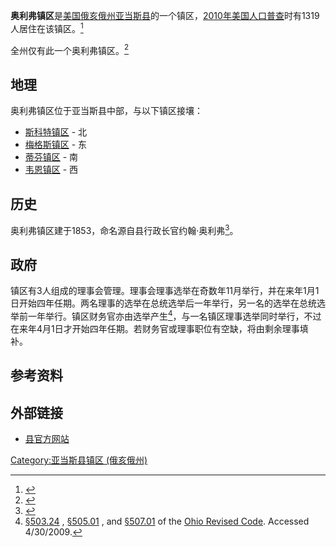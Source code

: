 {{Infobox settlement
|official_name            = 奥利弗镇区
|settlement_type          = [[镇区_(美国)|镇区]]
|nickname                 = 
|motto                    =

<!-- Images -->
|image_skyline            = Forests in Oliver Township.jpg
|imagesize                = 250px
|image_caption            = 空中俯瞰奥利弗镇区
|image_flag               = 
|image_seal               =

<!-- Maps -->
|image_map                = Map of Adams County Ohio Highlighting Oliver Township.png
|mapsize                  = 250px
|map_caption              = 奥利弗镇区在亚当斯县的位置
|image_map1               = 
|mapsize1                 = 
|map_caption1             =

<!-- Location -->
|coordinates_display      = inline,title
|coordinates_region       = US-OH
|subdivision_type         = [[世界政區索引|国家]]
|subdivision_name         = [[美国|美国]]
|subdivision_type1        = [[美国行政区划|州份]]
|subdivision_name1        = [[俄亥俄州|俄亥俄州]]
|subdivision_type2        = [[俄亥俄州行政区划|县]]
|subdivision_name2        = [[亚当斯县_(俄亥俄州)|亚当斯县]]

<!-- Government -->
|government_footnotes     = 
|government_type          = 
|leader_title             = 
|leader_name              = 
|leader_title1            = 
|leader_name1             = 
|established_title        = 
|established_date         =

<!-- Area -->
|unit_pref                = Imperial
|area_footnotes           = 
|area_magnitude           = 
|area_total_km2           = 75.1
|area_land_km2            = 75.0
|area_water_km2           = 0.1
|area_total_sq_mi         = 
|area_land_sq_mi          =
|area_water_sq_mi         =

<!-- Population -->
|population_as_of         = [[2010年美国人口普查|2010年]]
|population_footnotes     = 
|population_total         = 1319
|population_density_km2   = 17.6
|population_density_sq_mi =

<!-- General information -->
|timezone                 = [[北美东部时区|东部（EST）]]
|utc_offset               = -5
|timezone_DST             = EDT
|utc_offset_DST           = -4
|elevation_footnotes      = <ref name="GR3">{{cite web|url=http://geonames.usgs.gov|accessdate=2008-01-31|title=US Board on Geographic Names|publisher=[[United_States_Geological_Survey|United States Geological Survey]]|date=2007-10-25|archive-date=2012-02-26|archive-url=https://www.webcitation.org/65jET5cdV?url=http://geonames.usgs.gov/|dead-url=no}}</ref>
|elevation_m              = 283
|elevation_ft             = 928
|latd = 38 |latm = 54 |lats = 0 |latNS = N
|longd = 83 |longm = 30 |longs = 12 |longEW = W

<!-- Area/postal codes & others -->
|postal_code_type         = 
|postal_code              = 
|area_code                = 
|blank_name               = [[聯邦資料處理標準|FIPS代码]]
|blank_info               = 39-58366<ref name="GR2">{{cite web|url=http://factfinder2.census.gov|publisher=[[United_States_Census_Bureau|United States Census Bureau]]|accessdate=2008-01-31|title=American FactFinder|archive-date=2013-09-11|archive-url=https://web.archive.org/web/20130911234518/http://factfinder2.census.gov/|dead-url=no}}</ref>
|blank1_name              = [[地名信息系统|地名信息系统]]特征识别码
|blank1_info              = 1085683<ref name="GR3" />
|website                  = 
|footnotes                = 
}}
'''奥利弗镇区'''是[[美国|美国]][[俄亥俄州|俄亥俄州]][[亚当斯县_(俄亥俄州)|亚当斯县]]的一个镇区，[[2010年美国人口普查|2010年美国人口普查]]时有1319人居住在该镇区。<ref name="Census 2010">{{cite web| url=http://factfinder2.census.gov/bkmk/table/1.0/en/DEC/10_DP/G001/0600000US3900128196| title=Geographic Identifiers: 2010 Demographic Profile Data (G001): Franklin township, Adams County, Ohio| publisher=U.S. Census Bureau, American Factfinder| accessdate=July 5, 2013}}</ref>

全州仅有此一个奥利弗镇区。<ref>{{Cite web| title = Detailed map of Ohio| work = | publisher = [[United_States_Census_Bureau|United States Census Bureau]]| year = 2000| url = http://www2.census.gov/geo/maps/general_ref/cousub_outline/cen2k_pgsz/oh_cosub.pdf| format = PDF| accessdate = 2007-02-16| archive-date = 2007-03-16| archive-url = https://web.archive.org/web/20070316053708/http://www2.census.gov/geo/maps/general_ref/cousub_outline/cen2k_pgsz/oh_cosub.pdf| dead-url = no}}</ref>

==地理==
奥利弗镇区位于亚当斯县中部，与以下镇区接壤：
*[[斯科特镇区_(俄亥俄州亚当斯县)|斯科特镇区]] - 北
*[[梅格斯镇区_(俄亥俄州亚当斯县)|梅格斯镇区]] - 东
*[[蒂芬镇区_(俄亥俄州亚当斯县)|蒂芬镇区]] - 南
*[[韦恩镇区_(俄亥俄州亚当斯县)|韦恩镇区]] - 西

==历史==
奥利弗镇区建于1853，命名源自县行政长官约翰·奥利弗<ref>{{cite book | url=http://books.google.com/books?id=8HwUAAAAYAAJ&pg=PA453#v=onepage&q&f=false | title=A History of Adams County, Ohio: From Its Earliest Settlement to the Present Time | publisher=E B. Stivers | author=Evans, Nelson Wiley | year=1900 | pages=453 | access-date=2015-09-13 | archive-date=2017-12-17 | archive-url=https://web.archive.org/web/20171217030319/https://books.google.com/books?id=8HwUAAAAYAAJ&pg=PA453#v=onepage&q&f=false | dead-url=no }}</ref>。

==政府==
镇区有3人组成的理事会管理。理事会理事选举在奇数年11月举行，并在来年1月1日开始四年任期。两名理事的选举在总统选举后一年举行，另一名的选举在总统选举前一年举行。镇区财务官亦由选举产生<ref>[http://codes.ohio.gov/orc/503.24 §503.24] {{Wayback|url=http://codes.ohio.gov/orc/503.24 |date=20090721175921 }}, [http://codes.ohio.gov/orc/505.01 §505.01] {{Wayback|url=http://codes.ohio.gov/orc/505.01 |date=20081231032851 }}, and [http://codes.ohio.gov/orc/507.01 §507.01] {{Wayback|url=http://codes.ohio.gov/orc/507.01 |date=20090721175216 }} of the [[Ohio_Revised_Code|Ohio Revised Code]]. Accessed 4/30/2009.</ref>，与一名镇区理事选举同时举行，不过在来年4月1日才开始四年任期。若财务官或理事职位有空缺，将由剩余理事填补。

==参考资料==
{{reflist}}

==外部链接==
*[http://www.adamscountyohio.com 县官方网站]{{Wayback|url=http://www.adamscountyohio.com/ |date=20141028181534 }}

{{Adams County, Ohio}}

[[Category:亚当斯县镇区_(俄亥俄州)|Category:亚当斯县镇区 (俄亥俄州)]]